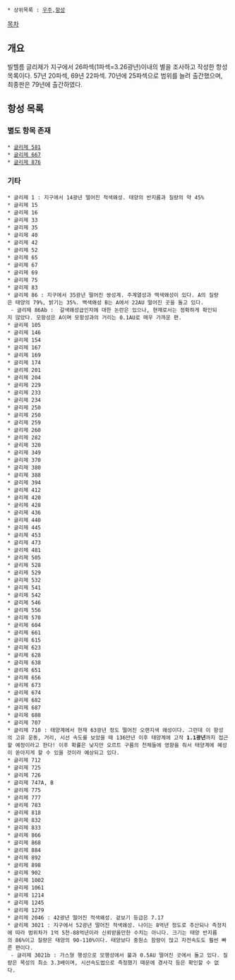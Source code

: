  * 상위목록 : [[우주]],[[항성]]

[[목차]]

== 개요 ==
빌헬름 글리제가 지구에서 26파섹(1파섹=3.26광년)이내의 별을 조사하고 작성한 항성 목록이다. 57년 20파섹, 69년 22파섹. 70년에 25파섹으로 범위를 늘려 출간했으며, 최종판은 79년에 출간하였다.

== 항성 목록 ==
=== 별도 항목 존재 ===
 * [[글리제 581]]
 * [[글리제 667]]
 * [[글리제 876]]

=== 기타 ===
 * 글리제 1 : 지구에서 14광년 떨어진 적색왜성. 태양의 반지름과 질량의 약 45%
 * 글리제 15
 * 글리제 16
 * 글리제 33
 * 글리제 35
 * 글리제 40
 * 글리제 42
 * 글리제 52
 * 글리제 65
 * 글리제 67
 * 글리제 69
 * 글리제 75
 * 글리제 83
 * 글리제 86 : 지구에서 35광년 떨어진 쌍성계. 주계열성과 백색왜성이 있다. A의 질량은 태양의 79%, 밝기는 35%. 백색왜성 B는 A에서 22AU 떨어진 곳을 돌고 있다.
  - 글리제 86Ab :  갈색왜성급인지에 대한 논란은 있으나, 현재로서는 정확하게 확인되지 않았다. 모항성은 A이며 모항성과의 거리는 0.1AU로 매우 가까운 편.
 * 글리제 105
 * 글리제 146
 * 글리제 154
 * 글리제 167
 * 글리제 169
 * 글리제 174
 * 글리제 201
 * 글리제 204
 * 글리제 229
 * 글리제 233
 * 글리제 234
 * 글리제 250
 * 글리제 250
 * 글리제 259
 * 글리제 260
 * 글리제 282
 * 글리제 320
 * 글리제 349
 * 글리제 370
 * 글리제 380
 * 글리제 388
 * 글리제 394
 * 글리제 412
 * 글리제 420
 * 글리제 428
 * 글리제 436
 * 글리제 440
 * 글리제 445
 * 글리제 453
 * 글리제 473
 * 글리제 481
 * 글리제 505
 * 글리제 528
 * 글리제 529
 * 글리제 532
 * 글리제 541 
 * 글리제 542
 * 글리제 546
 * 글리제 556
 * 글리제 570
 * 글리제 604
 * 글리제 661
 * 글리제 615
 * 글리제 623
 * 글리제 628 
 * 글리제 638
 * 글리제 651
 * 글리제 656
 * 글리제 673
 * 글리제 674
 * 글리제 682
 * 글리제 687
 * 글리제 688
 * 글리제 707
 * 글리제 710 : 태양계에서 현재 63광년 정도 떨어진 오랜지색 왜성이다. 그런데 이 항성의 고유 운동, 거리, 시선 속도를 보았을 때 136만년 이후 태양계에 고작 '''1.1광년'''까지 접근할 예정이라고 한다! 이후 확률은 낮지만 오르트 구름의 천체들에 영향을 줘서 태양계에 혜성이 쏟아지게 할 수 있을 것이라 예상되고 있다.
 * 글리제 712
 * 글리제 725
 * 글리제 726
 * 글리제 747A, B
 * 글리제 775
 * 글리제 777
 * 글리제 783
 * 글리제 818
 * 글리제 832
 * 글리제 833
 * 글리제 866
 * 글리제 868
 * 글리제 884
 * 글리제 892
 * 글리제 898
 * 글리제 902
 * 글리제 1002
 * 글리제 1061
 * 글리제 1214
 * 글리제 1245
 * 글리제 1279
 * 글리제 2046 : 42광년 떨어진 적색왜성. 겉보기 등급은 7.17
 * 글리제 3021 : 지구에서 52광년 떨어진 적색왜성. 나이는 8억년 정도로 추산되나 측정치에 따라 범위차가 1억 5천-88억년이라 신뢰받을만한 수치는 아니다. 크기는 태양 반지름의 86%이고 질량은 태양의 90-110%이다. 태양보다 중원소 함량이 많고 자전속도도 훨씬 빠른 편이다.
  - 글리제 3021b : 가스형 행성으로 모행성에서 불과 0.5AU 떨어진 곳에서 돌고 있다. 질량은 목성의 최소 3.3배이며, 시선속도법으로 측정했기 때문에 경사각 등은 확인할 수 없다. 



